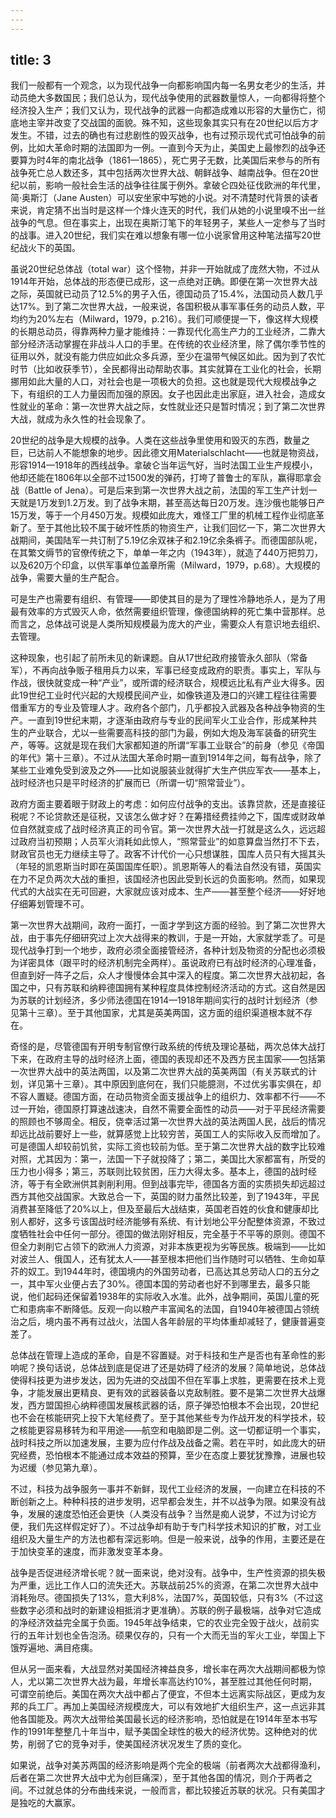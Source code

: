 ```yaml
---
---
---
```

title: 3
---




我们一般都有一个观念，以为现代战争一向都影响国内每一名男女老少的生活，并动员绝大多数国民；我们总认为，现代战争使用的武器数量惊人，一向都得将整个经济投入生产；我们又认为，现代战争的武器一向都造成难以形容的大量伤亡，彻底地主宰并改变了交战国的面貌。殊不知，这些现象其实只有在20世纪以后方才发生。不错，过去的确也有过悲剧性的毁灭战争，也有过预示现代式可怕战争的前例，比如大革命时期的法国即为一例。一直到今天为止，美国史上最惨烈的战争还要算为时4年的南北战争（1861—1865），死亡男子无数，比美国后来参与的所有战争死亡总人数还多，其中包括两次世界大战、朝鲜战争、越南战争。但在20世纪以前，影响一般社会生活的战争往往属于例外。拿破仑四处征伐欧洲的年代里，简·奥斯汀（Jane Austen）可以安坐家中写她的小说。对不清楚时代背景的读者来说，肯定猜不出当时是这样一个烽火连天的时代，我们从她的小说里嗅不出一丝战争的气息。但在事实上，出现在奥斯汀笔下的年轻男子，某些人一定参与了当时的战事。进入20世纪，我们实在难以想象有哪一位小说家曾用这种笔法描写20世纪战火下的英国。

虽说20世纪总体战（total war）这个怪物，并非一开始就成了庞然大物，不过从1914年开始，总体战的形态便已成形，这一点绝对正确。即便在第一次世界大战之际，英国就已动员了12.5%的男子入伍，德国动员了15.4%，法国动员人数几乎达17%。到了第二次世界大战，一般来说，各国积极从事军事任务的动员人数，平均约为20%左右（Milward，1979，p.216）。我们可顺便提一下，像这样大规模的长期总动员，得靠两种力量才能维持：一靠现代化高生产力的工业经济，二靠大部分经济活动掌握在非战斗人口的手里。在传统的农业经济里，除了偶尔季节性的征用以外，就没有能力供应如此众多兵源，至少在温带气候区如此。因为到了农忙时节（比如收获季节），全民都得出动帮助农事。其实就算在工业化的社会，长期挪用如此大量的人口，对社会也是一项极大的负担。这也就是现代大规模战争之下，有组织的工人力量因而加强的原因。女子也因此走出家庭，进入社会，造成女性就业的革命：第一次世界大战之际，女性就业还只是暂时情况；到了第二次世界大战，就成为永久性的社会现象了。

20世纪的战争是大规模的战争。人类在这些战争里使用和毁灭的东西，数量之巨，已达前人不能想象的地步。因此德文用Materialschlacht——也就是物资战，形容1914—1918年的西线战争。拿破仑当年运气好，当时法国工业生产规模小，他却还能在1806年以全部不过1500发的弹药，打垮了普鲁士的军队，赢得耶拿会战（Battle of Jena）。可是后来到第一次世界大战之前，法国的军工生产计划一天就是1万发到1.2万发。到了战争末期，甚至高达每日20万发。连沙俄也能够日产15万发，等于一个月450万发。规模如此庞大，难怪工厂里的机械工程作业彻底革新了。至于其他比较不属于破坏性质的物资生产，让我们回忆一下，第二次世界大战期间，美国陆军一共订制了5.19亿余双袜子和2.19亿余条裤子。而德国部队呢，在其繁文缛节的官僚传统之下，单单一年之内（1943年），就造了440万把剪刀，以及620万个印盒，以供军事单位盖章所需（Milward，1979，p.68）。大规模的战争，需要大量的生产配合。

可是生产也需要有组织、有管理——即使其目的是为了理性冷静地杀人，是为了用最有效率的方式毁灭人命，依然需要组织管理，像德国纳粹的死亡集中营那样。总而言之，总体战可说是人类所知规模最为庞大的产业，需要众人有意识地去组织、去管理。

这种现象，也引起了前所未见的新课题。自从17世纪政府接管永久部队（常备军），不再向战争贩子租用兵力以来，军事已经变成政府的职责。事实上，军队与作战，很快就变成一种“产业”，或所谓的经济联合，规模远比私有产业大得多。因此19世纪工业时代兴起的大规模民间产业，如像铁道及港口的兴建工程往往需要借重军方的专业及管理人才。政府各个部门，几乎都投入武器及各种战争物资的生产。一直到19世纪末期，才逐渐由政府与专业的民间军火工业合作，形成某种共生的产业联合，尤以一些需要高科技的部门为最，例如大炮及海军装备的研究生产，等等。这就是现在我们大家都知道的所谓“军事工业联合”的前身（参见《帝国的年代》第十三章）。不过从法国大革命时期一直到1914年之间，每有战争，除了某些工业难免受到波及之外——比如说服装业就得扩大生产供应军衣——基本上，战时经济也只是平时经济的扩展而已（所谓一切“照常营业”）。

政府方面主要着眼于财政上的考虑：如何应付战争的支出。该靠贷款，还是直接征税呢？不论贷款还是征税，又该怎么做才好？在筹措经费挂帅之下，国库或财政单位自然就变成了战时经济真正的司令官。第一次世界大战一打就是这么久，远远超过政府当初预期；人员军火消耗如此惊人，“照常营业”的如意算盘当然打不下去，财政官员也无力继续主导了。政客不计代价一心只想谋胜，国库人员只有大摇其头（年轻的凯恩斯当时即在英国国库任职）。凯恩斯等人的看法自然没有错，英国实在力不足负两次大战的重担，该国经济也因此受到长远的负面影响。然而，如果现代式的大战实在无可回避，大家就应该对成本、生产——甚至整个经济——好好地仔细筹划管理不可。

第一次世界大战期间，政府一面打，一面才学到这方面的经验。到了第二次世界大战，由于事先仔细研究过上次大战得来的教训，于是一开始，大家就学乖了。可是现代战争打到一个地步，政府必须全面接管经济，各种计划及物资的分配也必须极为详密具体（跟平时的经济机制完全两样）。虽说政府已有战时经济的心理准备，但直到好一阵子之后，众人才慢慢体会其中深入的程度。第二次世界大战初起，各国之中，只有苏联和纳粹德国拥有某种程度具体控制经济活动的方式。这自然是因为苏联的计划经济，多少师法德国在1914—1918年期间实行的战时计划经济（参见第十三章）。至于其他国家，尤其是英美两国，这方面的组织渠道根本就不存在。

奇怪的是，尽管德国有开明专制官僚行政系统的传统及理论基础，两次总体大战打下来，在政府主导的战时经济上面，德国的表现却还不及西方民主国家——包括第一次世界大战中的英法两国，以及第二次世界大战的英美两国（有关苏联式的计划，详见第十三章）。其中原因到底何在，我们只能臆测，不过优劣事实俱在，却不容人置疑。德国方面，在动员物资全面支援战争上的组织力、效率都不行——不过一开始，德国原打算速战速决，自然不需要全面性的动员——对于平民经济需要的照顾也不够周全。相反，侥幸活过第一次世界大战的英法两国人民，战后的情况却远比战前要好上一些，就算感觉上比较穷苦，英国工人的实际收入反而增加了。可是德国人却较前饥贫，实际工资也较前为低。至于第二次世界大战的数字比较难对照，尤其因为：第一，法国一下子就投降了；第二，美国比大家都富有，所受的压力也小得多；第三，苏联则比较贫困，压力大得太多。基本上，德国的战时经济，等于有全欧洲供其剥削利用。但到战事完毕，德国各方面的实质损失却远超过西方其他交战国家。大致总合一下，英国的财力虽然比较差，到了1943年，平民消费甚至降低了20%以上，但及至最后大战结束，英国老百姓的伙食和健康却比别人都好，这多亏该国战时经济能够有系统、有计划地公平分配整体资源，不致过度牺牲社会中任何一部分。德国的做法刚好相反，完全基于不平等的原则。德国不但全力剥削它占领下的欧洲人力资源，对非本族更视为劣等民族。极端到——比如对波兰人、俄国人，还有犹太人——甚至根本把他们当作随时可以牺牲、生命如草芥的奴工。到1944年时，德国境内的外国劳动者，已高达其总劳动人口的五分之一，其中军火业便占去了30%。德国本国的劳动者也好不到哪里去，最多只能说，他们起码还保留着1938年的实际收入水准。此外，战争期间，英国儿童的死亡和患病率不断降低。反观一向以粮产丰富闻名的法国，自1940年被德国占领统治之后，境内虽不再有过战火，法国人各年龄层的平均体重却减轻了，健康普遍变差了。

总体战在管理上造成的革命，自是不容置疑。对于科技和生产是否也有革命性的影响呢？换句话说，总体战到底是促进了还是妨碍了经济的发展？简单地说，总体战使得科技更为进步发达，因为先进的交战国不但在军事上求胜，更需要在技术上竞争，才能发展出更精良、更有效的武器装备以克敌制胜。要不是第二次世界大战爆发，西方盟国担心纳粹德国发展核武器的话，原子弹恐怕根本不会出现，20世纪也不会在核能研究上投下大笔经费了。至于其他某些专为作战开发的科学技术，较之核能更容易移转为和平用途——航空和电脑即是二例。这一切都证明一个事实，战时科技之所以加速发展，主要为应付作战及战备之需。若在平时，如此庞大的研究经费，恐怕根本不能通过成本效益的预算，至少在态度上要犹犹豫豫，进展也较为迟缓（参见第九章）。

不过，科技为战争服务一事并不新鲜，现代工业经济的发展，一向建立在科技的不断创新之上。种种科技的进步发明，迟早都会发生，并不以战争为限。如果没有战争，发展的速度恐怕还会更快（人类没有战争？当然是痴人说梦，不过为讨论方便，我们先这样假定好了）。不过战争却有助于专门科学技术知识的扩散，对工业组织及大量生产的方法也都有深远影响。但是一般来说，战争的作用，主要还是在于加快变革的速度，而非激发变革本身。

战争是否促进经济增长呢？就一面来说，绝对没有。战争中，生产性资源的损失极为严重，远比工作人口的流失还大。苏联战前25%的资源，在第二次世界大战中消耗殆尽。德国损失了13%，意大利8%，法国7%，英国较低，只有3%（不过这些数字必须和战时的新建设相抵消才更准确）。苏联的例子最极端，战争对它造成的净经济效益完全属于负面。1945年战争结束，它的农业完全毁于战火，战前实行的五年计划也全告泡汤。硕果仅存的，只有一个大而无当的军火工业，举国上下饿殍遍地、满目疮痍。

但从另一面来看，大战显然对美国经济裨益良多，增长率在两次大战期间都极为惊人，尤以第二次世界大战为最，年增长率高达约10%，甚至胜过其他任何时期，可谓空前绝后。美国在两次大战中都占了便宜，不但本土远离实际战区，更成为友邦的兵工厂。再加上美国经济规模庞大，可以有效地扩大组织生产，这一点远非其他各国能及。两次大战带给美国最长远的经济影响，恐怕就是在1914年至本书写作的1991年整整几十年当中，赋予美国全球性的极大的经济优势。这种绝对的优势，削弱了它的竞争对手，使美国经济状况发生了质的变化。

如果说，战争对美苏两国的经济影响是两个完全的极端（前者两次大战都得渔利，后者在第二次世界大战中尤为创巨痛深），至于其他各国的情况，则介于两者之间。不过就总体的分布曲线来说，一般而言，都比较接近苏联的状况。只有美国才是独吃的大赢家。